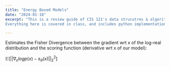 ```yaml
---
title: "Energy Based Models"
date: "2024-01-18"
excerpt: "This is a review guide of CIS 121's data strucutres & algorithms. 
Everything here is covered in class, and includes python implementations. Gale Shapley Algorithm"

---
```


Estimates the Fisher Divergence between the gradient wrt x of the log-real distribution and the scoring function (derivative wrt x of our model): 

 $\mathbb{E}[||{\nabla_x logp(x) - s_{\theta}(x)}||^2_2]$

